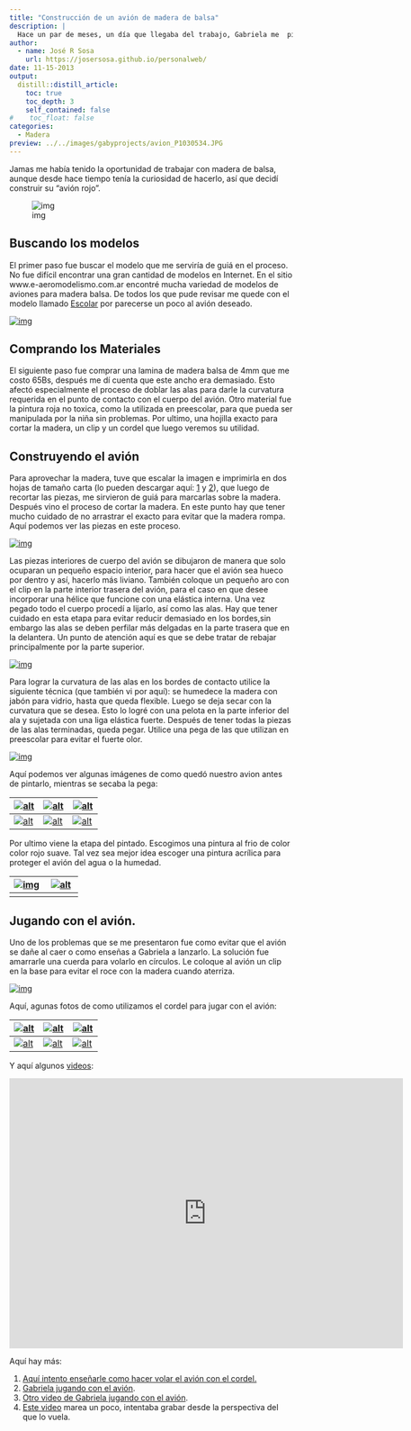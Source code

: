 ```yaml
---
title: "Construcción de un avión de madera de balsa"
description: |
  Hace un par de meses, un día que llegaba del trabajo, Gabriela me  pidió un avión rojo, "como el de Pocoyo". No fue sino hasta unos días  después que entendí lo que quería y le propuse construirlo nosotros  mismos. A pesar de sus 3 años, Gaby de concentra y enfoca bastante en  actividades que hacemos juntos, la única fase en la que no podría  participar era en la de cortar la madera.
author:
  - name: José R Sosa
    url: https://josersosa.github.io/personalweb/
date: 11-15-2013
output:
  distill::distill_article:
    toc: true
    toc_depth: 3
    self_contained: false
#    toc_float: false
categories:
  - Madera
preview: ../../images/gabyprojects/avion_P1030534.JPG
---
```



Jamas me había tenido la oportunidad de trabajar con madera de balsa, aunque  desde hace tiempo tenía la curiosidad de hacerlo, así que decidí construir su "avión rojo".

<aside>
![img](../../images/gabyprojects/avion_tn_P1030534.JPG)    
</aside>




## Buscando los modelos


El primer paso fue buscar el modelo que me serviría de guiá en el proceso. No fue difícil encontrar una gran cantidad de modelos en Internet. En  el sitio www.e-aeromodelismo.com.ar encontré mucha variedad de modelos  de aviones para madera balsa. De todos los que pude revisar me quede con el modelo llamado [Escolar](http://192.168.0.104/personalweb/archivos/Escolar.gif) por parecerse un poco al avión deseado.

<aside>
[![img](../../images/gabyprojects/escolar_tn_modelo.jpg)](../../images/gabyprojects/Escolar.gif)    
</aside>



## Comprando los Materiales


El siguiente paso fue comprar una lamina de madera balsa de 4mm que me  costo 65Bs, después me dí cuenta que este ancho era demasiado. Esto  afectó especialmente el proceso de doblar las alas para darle la  curvatura requerida en el punto de contacto con el cuerpo del avión.  Otro material fue la pintura roja no toxica, como la utilizada en  preescolar, para que pueda ser manipulada por la niña sin problemas. Por ultimo, una hojilla exacto para cortar la madera, un clip y un cordel  que luego veremos su utilidad.



## Construyendo el avión


Para aprovechar la madera, tuve que escalar la imagen e imprimirla en dos hojas de tamaño carta (lo pueden descargar aquí: [1](http://192.168.0.104/personalweb/archivos/Escolar1.pdf) y [2](http://192.168.0.104/personalweb/archivos/Escolar2.pdf)), que luego de recortar las piezas, me sirvieron de guiá para marcarlas  sobre la madera. Después vino el proceso de cortar la madera. En este  punto hay que tener mucho cuidado de no arrastrar el exacto para evitar  que la madera rompa. Aquí podemos ver las piezas en este proceso.

<aside>
[![img](../../images/gabyprojects/avion_tn_P1030472.JPG)](../../images/gabyprojects/avion_P1030472.JPG)    
</aside>    


Las piezas interiores de cuerpo del avión se dibujaron de manera que solo  ocuparan un pequeño espacio interior, para hacer que el avión sea hueco  por dentro y así, hacerlo más liviano. También coloque un pequeño aro  con el clip en la parte interior trasera del avión, para el caso en que  desee incorporar una hélice que funcione con una elástica interna. Una  vez pegado todo el cuerpo procedí a lijarlo, así como las alas. Hay que  tener cuidado en esta etapa para evitar reducir demasiado en los  bordes,sin embargo las alas se deben perfilar más delgadas en la parte  trasera que en la delantera. Un punto de atención aquí es que se debe  tratar de rebajar principalmente por la parte superior.

<aside>
[![img](../../images/gabyprojects/avion_tn_P1030493.JPG)](../../images/gabyprojects/avion_P1030493.JPG)    
</aside>




Para lograr la curvatura de las alas en los bordes de contacto utilice la  siguiente técnica (que también vi por aquí): se humedece la madera con  jabón para vidrio, hasta que queda flexible. Luego se deja secar con la  curvatura que se desea. Esto lo logré con una pelota en la parte  inferior del ala y sujetada con una liga elástica fuerte. Después de  tener todas la piezas de las alas terminadas, queda pegar. Utilice una  pega de las que utilizan en preescolar para evitar el fuerte olor. 

<aside>
[![img](../../images/gabyprojects/avion_tn_P1030505.JPG)](../../images/gabyprojects/avion_P1030505.JPG)    
</aside>




Aquí podemos ver algunas imágenes de como quedó nuestro avion antes de pintarlo, mientras se secaba la pega:

| [![alt](../../images/gabyprojects/avion_tn_P1030529.JPG)](../../images/gabyprojects/avion_P1030529.JPG) | [![alt](../../images/gabyprojects/avion_tn_P1030530.JPG)](../../images/gabyprojects/avion_P1030530.JPG) | [![alt](../../images/gabyprojects/avion_tn_P1030531.JPG)](../../images/gabyprojects/avion_P1030531.JPG) |
| ------------------------------------------------------------ | ------------------------------------------------------------ | ------------------------------------------------------------ |
| [![alt](../../images/gabyprojects/avion_tn_P1030532.JPG)](../../images/gabyprojects/avion_P1030532.JPG) | [![alt](../../images/gabyprojects/avion_tn_P1030533.JPG)](../../images/gabyprojects/avion_P1030533.JPG) | [![alt](../../images/gabyprojects/avion_tn_P1030534.JPG)](../../images/gabyprojects/avion_P1030534.JPG) |



Por ultimo viene la etapa del pintado. Escogimos una pintura al frio de  color color rojo suave. Tal vez sea mejor idea escoger una pintura  acrílica para proteger el avión del agua o la humedad.

| [![img](../../images/gabyprojects/avion_tn_P1030549.JPG)](../../images/gabyprojects/avion_P1030549.JPG) | [![alt](../../images/gabyprojects/avion_tn_P1030546.JPG)](../../images/gabyprojects/avion_P1030546.JPG) |
| ------------------------------------------------------------ | ------------------------------------------------------------ |
|                                                              |                                                              |


## Jugando con el avión.


Uno de los problemas que se me presentaron fue como evitar que el avión se  dañe al caer o como enseñas a Gabriela a lanzarlo. La solución fue  amarrarle una cuerda para volarlo en círculos. Le coloque al avión un  clip en la base para evitar el roce con la madera cuando aterriza. 

<aside>
[![img](../../images/gabyprojects/avion_tn_IMG-20130921-00017.jpg)](../../images/gabyprojects/avion_IMG-20130921-00017.jpg)    
</aside>




Aquí, agunas fotos de como utilizamos el cordel para jugar con el avión: 



| [![alt](../../images/gabyprojects/avion_tn_P1030625.JPG)](../../images/gabyprojects/avion_P1030625.JPG) | [![alt](../../images/gabyprojects/avion_tn_P1030595.JPG)](../../images/gabyprojects/avion_P1030595.JPG) | [![alt](../../images/gabyprojects/avion_tn_P1030601.JPG)](../../images/gabyprojects/avion_P1030601.JPG) |
| ------------------------------------------------------------ | ------------------------------------------------------------ | ------------------------------------------------------------ |
| [![alt](../../images/gabyprojects/avion_tn_P1030576.JPG)](../../images/gabyprojects/avion_P1030576.JPG) | [![alt](../../images/gabyprojects/avion_tn_P1030585.JPG)](../../images/gabyprojects/avion_P1030585.JPG) | [![alt](../../images/gabyprojects/avion_tn_P1030704.JPG)](../../images/gabyprojects/avion_P1030704.JPG) |



Y aquí algunos [videos](http://www.youtube.com/embed/aD1_e4rPsvM?rel=0&amp;fs=1&amp;wmode=transparent): 


<div class="embed-container">
  <iframe
      src="https://www.youtube.com/embed/aD1_e4rPsvM"
      width="700"
      height="480"
      frameborder="0"
      allowfullscreen="">
  </iframe>
</div>  


Aquí hay más:

1. [Aquí intento enseñarle como hacer volar el avión con el cordel.](http://www.youtube.com/watch?v=aD1_e4rPsvM)
2. [Gabriela jugando con el avión](http://www.youtube.com/watch?v=nTaC5yfWkS0).
3. [Otro video de Gabriela jugando con el avión](http://www.youtube.com/watch?v=w09pRK1DXy4).
4. [Este video](http://www.youtube.com/watch?v=oFroXMK37WQ) marea un poco, intentaba grabar desde la perspectiva del que lo vuela.